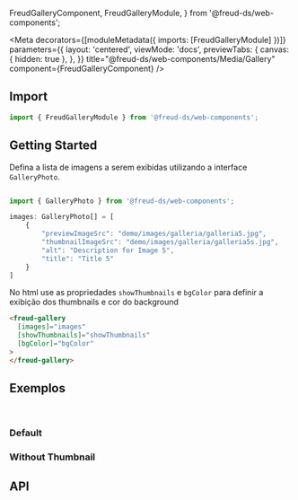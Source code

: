  FreudGalleryComponent,
  FreudGalleryModule,
} from '@freud-ds/web-components';

<Meta
  decorators={[moduleMetadata({ imports: [FreudGalleryModule] })]}
  parameters={{
    layout: 'centered',
    viewMode: 'docs',
    previewTabs: {
      canvas: { hidden: true },
    },
  }}
  title="@freud-ds/web-components/Media/Gallery"
  component={FreudGalleryComponent}
/>

<FreudHeaderComponent
  title="Gallery"
  description="É um componente de galeria de conteúdo avançado."
/>

## <a id="importing"></a>Import

```ts
import { FreudGalleryModule } from '@freud-ds/web-components';
```

## Getting Started

Defina a lista de imagens a serem exibidas utilizando a interface `GalleryPhoto`.

```ts

import { GalleryPhoto } from '@freud-ds/web-components';

images: GalleryPhoto[] = [
    {
        "previewImageSrc": "demo/images/galleria/galleria5.jpg",
        "thumbnailImageSrc": "demo/images/galleria/galleria5s.jpg",
        "alt": "Description for Image 5",
        "title": "Title 5"
    }
]

```

No html use as propriedades `showThumbnails` e `bgColor` para definir a exibição dos thumbnails e cor do background

```html
<freud-gallery
  [images]="images"
  [showThumbnails]="showThumbnails"
  [bgColor]="bgColor"
>
</freud-gallery>
```

## <a id="exemplos"></a>Exemplos

<br />

### Default

<Canvas>
  <Story story={Default} />
</Canvas>

### Without Thumbnail

<Canvas>
  <Story story={WithoutThumbnail} />
</Canvas>

[//]: # '### BgColor'
[//]: # "<Canvas style={{ backgroundColor: '#241249' }}>"
[//]: # '  <Story story={BGColor}/>'
[//]: # '</Canvas>'

## <a id="api"></a>API

<ArgsTable of={FreudGalleryComponent} />
